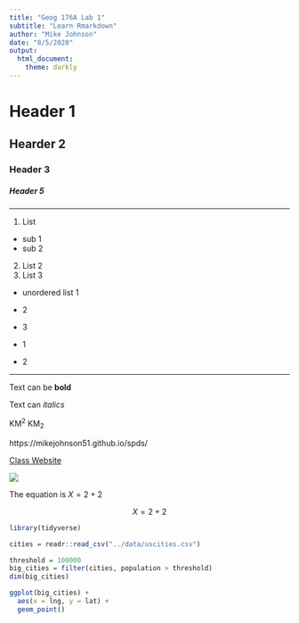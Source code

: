 ```yaml
---
title: "Geog 176A Lab 1"
subtitle: "Learn Rmarkdown"
author: "Mike Johnson"
date: "8/5/2020"
output:
  html_document:
    theme: darkly
---
```



# Header 1
## Hearder 2
### Header 3
##### Header 5

*****

1. List 
  - sub 1
  - sub 2
2. List 2
3. List 3

- unordered list 1
- 2
- 3

* 1 
* 2 

******

Text can be **bold**

Text can *italics*

KM^2^ KM~2~

https://mikejohnson51.github.io/spds/

[Class Website](https://mikejohnson51.github.io/spds/)

![](../img/rmarkdownflow.png)


The equation is $X = 2+ 2$

$$X = 2+ 2$$

```r
library(tidyverse)
```


```r
cities = readr::read_csv("../data/uscities.csv")
```

```r
threshold = 100000
big_cities = filter(cities, population > threshold)
dim(big_cities)

ggplot(big_cities) +
  aes(x = lng, y = lat) + 
  geom_point()
```


